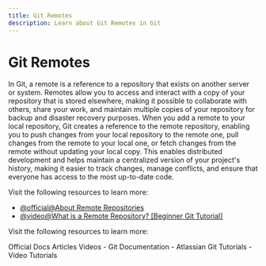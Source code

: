 ```yaml
---
title: Git Remotes
description: Learn about Git Remotes in Git
---
```


# Git Remotes

In Git, a remote is a reference to a repository that exists on another server or system. Remotes allow you to access and interact with a copy of your repository that is stored elsewhere, making it possible to collaborate with others, share your work, and maintain multiple copies of your repository for backup and disaster recovery purposes. When you add a remote to your local repository, Git creates a reference to the remote repository, enabling you to push changes from your local repository to the remote one, pull changes from the remote to your local one, or fetch changes from the remote without updating your local copy. This enables distributed development and helps maintain a centralized version of your project's history, making it easier to track changes, manage conflicts, and ensure that everyone has access to the most up-to-date code.

Visit the following resources to learn more:

- [@official@About Remote Repositories](https://docs.github.com/en/get-started/getting-started-with-git/about-remote-repositories)
- [@video@What is a Remote Repository? [Beginner Git Tutorial]](https://www.youtube.com/watch?v=Lb4yvfrX_7I)

Visit the following resources to learn more:

<Tabs defaultValue="official">
<TabsList>
<TabsTrigger value="official">Official Docs</TabsTrigger>
<TabsTrigger value="article">Articles</TabsTrigger>
<TabsTrigger value="video">Videos</TabsTrigger>
</TabsList>

<TabsContent value="official">
- <Link href="https://git-scm.com/docs">Git Documentation</Link>
</TabsContent>
<TabsContent value="article">
- <Link href="https://www.atlassian.com/git/tutorials">Atlassian Git Tutorials</Link>
</TabsContent>
<TabsContent value="video">
- <Link href="https://www.youtube.com/results?search_query=git+git-remotes+tutorial">Video Tutorials</Link>
</TabsContent>
</Tabs>

<Outlet path="2-git-basics/commands/git-remotes" />

